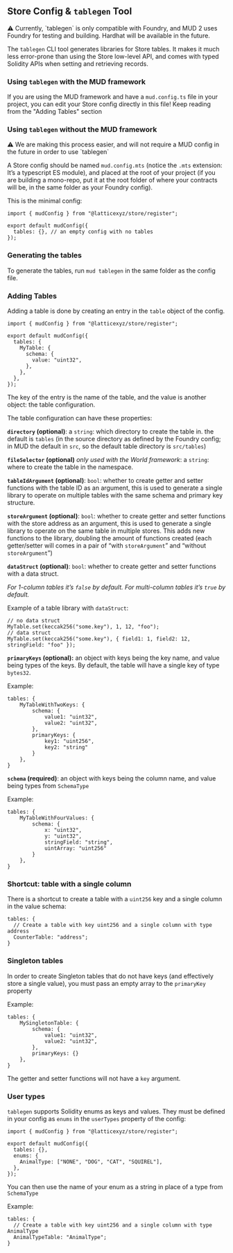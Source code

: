 ## Store Config & `tablegen` Tool

<aside>
  ⚠️ Currently, `tablegen` is only compatible with Foundry, and MUD 2 uses Foundry for testing and building. Hardhat
  will be available in the future.
</aside>

The `tablegen` CLI tool generates libraries for Store tables. It makes it much less error-prone than using the Store low-level API, and comes with typed Solidity APIs when setting and retrieving records.

### Using `tablegen` with the MUD framework

If you are using the MUD framework and have a `mud.config.ts` file in your project, you can edit your Store config directly in this file!
Keep reading from the "Adding Tables" section

### Using `tablegen` without the MUD framework

<aside>
  ⚠️ We are making this process easier, and will not require a MUD config in the future in order to use `tablegen`
</aside>

A Store config should be named `mud.config.mts` (notice the `.mts` extension: It’s a typescript ES module), and placed at the root of your project (if you are building a mono-repo, put it at the root folder of where your contracts will be, in the same folder as your Foundry config).

This is the minimal config:

```tsx
import { mudConfig } from "@latticexyz/store/register";

export default mudConfig({
  tables: {}, // an empty config with no tables
});
```

### Generating the tables

To generate the tables, run `mud tablegen` in the same folder as the config file.

### Adding Tables

Adding a table is done by creating an entry in the `table` object of the config.

```tsx
import { mudConfig } from "@latticexyz/store/register";

export default mudConfig({
  tables: {
    MyTable: {
      schema: {
        value: "uint32",
      },
    },
  },
});
```

The key of the entry is the name of the table, and the value is another object: the table configuration.

The table configuration can have these properties:

**`directory` (optional)**: a `string`: which directory to create the table in. the default is `tables` (in the source directory as defined by the Foundry config; in MUD the default in `src`, so the default table directory is `src/tables`)

**`fileSelector` (optional)** _only used with the World framework_: a `string`: where to create the table in the namespace.

**`tableIdArgument` (optional)**: `bool`: whether to create getter and setter functions with the table ID as an argument, this is used to generate a single library to operate on multiple tables with the same schema and primary key structure.

**`storeArgument` (optional)**: `bool`: whether to create getter and setter functions with the store address as an argument, this is used to generate a single library to operate on the same table in multiple stores. This adds new functions to the library, doubling the amount of functions created (each getter/setter will comes in a pair of “with `storeArgument`” and “without `storeArgument`”)

**`dataStruct` (optional)**: `bool`: whether to create getter and setter functions with a data struct.

_For 1-column tables it’s `false` by default. For multi-column tables it’s `true` by default._

Example of a table library with `dataStruct`:

```tsx
// no data struct
MyTable.set(keccak256("some.key"), 1, 12, "foo");
// data struct
MyTable.set(keccak256("some.key"), { field1: 1, field2: 12, stringField: "foo" });
```

**`primaryKeys` (optional):** an object with keys being the key name, and value being types of the keys. By default, the table will have a single key of type `bytes32`.

Example:

```tsx
tables: {
    MyTableWithTwoKeys: {
        schema: {
            value1: "uint32",
            value2: "uint32",
        },
        primaryKeys: {
            key1: "uint256",
            key2: "string"
        }
    },
}
```

**`schema` (required)**: an object with keys being the column name, and value being types from `SchemaType`

Example:

```tsx
tables: {
    MyTableWithFourValues: {
        schema: {
            x: "uint32",
            y: "uint32",
            stringField: "string",
            uintArray: "uint256"
        }
    },
}
```

### Shortcut: table with a single column

There is a shortcut to create a table with a `uint256` key and a single column in the value schema:

```tsx
tables: {
  // Create a table with key uint256 and a single column with type address
  CounterTable: "address";
}
```

### Singleton tables

In order to create Singleton tables that do not have keys (and effectively store a single value), you must pass an empty array to the `primaryKey` property

Example:

```tsx
tables: {
    MySingletonTable: {
        schema: {
            value1: "uint32",
            value2: "uint32",
        },
        primaryKeys: {}
    },
}
```

The getter and setter functions will not have a `key` argument.

### User types

`tablegen` supports Solidity enums as keys and values. They must be defined in your config as `enums` in the `userTypes` property of the config:

```tsx
import { mudConfig } from "@latticexyz/store/register";

export default mudConfig({
  tables: {},
  enums: {
    AnimalType: ["NONE", "DOG", "CAT", "SQUIREL"],
  },
});
```

You can then use the name of your enum as a string in place of a type from `SchemaType`

Example:

```tsx
tables: {
  // Create a table with key uint256 and a single column with type AnimalType
  AnimalTypeTable: "AnimalType";
}
```
